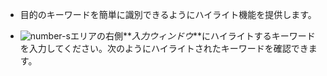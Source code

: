 -   目的のキーワードを簡単に識別できるようにハイライト機能を提供します。 

-   ![number-s](/img/number-03.png)エリアの右側**_入力ウィンドウ_**にハイライトするキーワードを入力してください。次のようにハイライトされたキーワードを確認できます。

    <ImgLang img='log-highlight.png' desc='ログハイライト'/>
